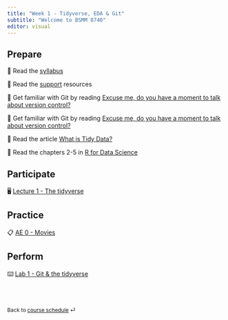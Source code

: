 ```yaml
---
title: "Week 1 - Tidyverse, EDA & Git"
subtitle: "Welcome to BSMM 8740"
editor: visual
---
```


## Prepare

📖 Read the [syllabus](/course-syllabus.html)

📖 Read the [support](/course-support.html) resources

📖 Get familiar with Git by reading [Excuse me, do you have a moment to talk about version control?](https://peerj.com/preprints/3159v2/)

📖 Get familiar with Git by reading [Excuse me, do you have a moment to talk about version control?](/documents/3159v2.pdf "Git and version control")

📖 Read the article [What is Tidy Data?](https://towardsdatascience.com/what-is-tidy-data-d58bb9ad2458)

📖 Read the chapters 2-5 in [R for Data Science](https://r4ds.hadley.nz/)

## Participate

🖥️ [Lecture 1 - The tidyverse](/slides/BSMM_8740_lec_01.html)

## Practice

📋 [AE 0 - Movies](/ae/ae-0-movies.html)

## Perform

⌨️ [Lab 1 - Git & the tidyverse](/labs/BSMM_8740_lab_1.html)

<br><br>

::: {style="font-size: 0.875em;"}
Back to [course schedule](/ "Course schedule") ⏎
:::
